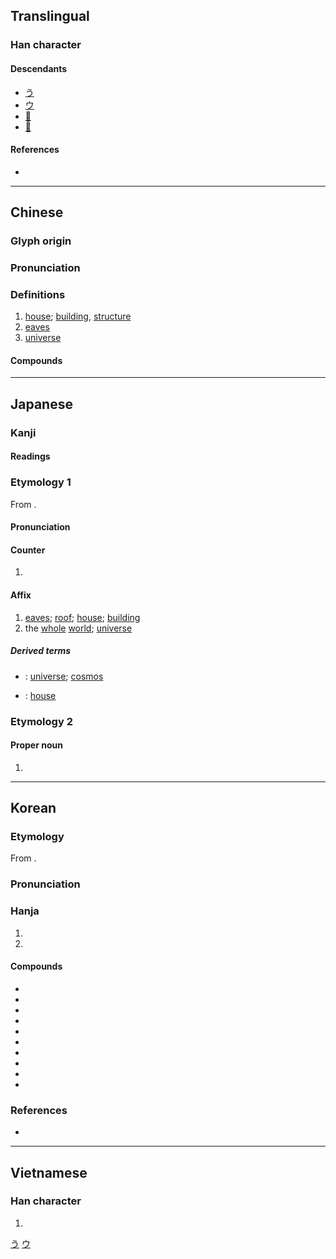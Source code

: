 {{also|字}}
{{character info}}
==Translingual==

===Han character===
{{Han char|rn=40|rad=宀|as=03|sn=6|four=30401|canj=JMD|ids=⿱宀于}}

====Descendants====
* [[う]]
* [[ウ]]
* [[𛀊]]
* [[𛀋]]

====References====
* {{Han ref|kx=0282.020|dkj=07067|dj=0551.220|hdz=20911.070|uh=5B87|ud=23431|bh=A674|bd=42612}}

[[Category:Han characters from which hiragana were derived|う]]
[[Category:Han characters from which katakana were derived|ウ]]

----

==Chinese==
{{zh-forms|alt=𡧃}}

===Glyph origin===
{{Han etym}}
{{Han compound|宀|于|c1=s|c2=p|ls=psc|t1=house}}

===Pronunciation===
{{zh-pron
|m=yǔ
|m-s=yu3
|c=jyu5
|c-t=yi4
|g=y3
|h=pfs=yí/yî;gd=yi3
|j=
|md=ṳ̄
|mn=xm,qz,tw:ú/zz:í
|mn-t=u2
|w=3hhy
|x=y3
|mc=y
|oc=y
|cat=n
}}

===Definitions===
{{zh-hanzi}}

# [[house]]; [[building]], [[structure]]
# [[eaves]]
# [[universe]]

====Compounds====
{{zh-der|仁宇|功濟宇內|區宇|區宇一清|器宇|器宇不凡|器宇軒昂|土宇|壇宇|天宇|威震寰宇|宇下|宇內|穹宇|宇宙|宇宙塵|宇宙射線|宇宙年|宇宙火箭|宇宙站|宇宙線|宇宙觀|宇宙速度|宇宙鋒|宇宙飛船|宇文|宇文化及|宇文泰|宇文覺|宇文護|宇航|宇量|宸宇|寰宇|寰宇記|屋宇|島宇宙|峻宇|庭宇|廟宇|廨宇|御宇|德宇|房宇|拓宇|握圖臨宇|故宇|敗宇頹垣|望衡對宇|杜宇|梵宇|棟宇|樓宇|殿宇|氣宇|氣宇昂昂|氣宇軒昂|海宇|海宇昇平|牆宇|玉宇|琳宮梵宇|瓊樓玉宇|瓊臺玉宇|疆宇|眉宇|真宇|神宇|祠宇|紫芝眉宇|紺宇|胸宇|膨脹宇宙|芝宇|衡宇|觀宇|賓宇|軒宇|軒昂氣宇|邃宇|隙宇|韻宇|飛宇|黌宇}}

----

==Japanese==

===Kanji===
{{ja-kanji|grade=6|rs=宀03}}

====Readings====
{{ja-readings
|goon=う
|kanon=う
|kun=のき-, いえ-
}}

===Etymology 1===
{{ja-kanjitab|う|yomi=on}}
From {{der|ja|ltc|sort=う|-}} {{ltc-l|宇}}.

====Pronunciation====
{{ja-pron|う|y=on}}

====Counter====
{{ja-pos|counter|う}}

# {{n-g|Counter for [[building]]s, [[roof]]s, etc.}}

====Affix====
{{ja-pos|affix|う}}

# [[eaves]]; [[roof]]; [[house]]; [[building]]
# the [[whole]] [[world]]; [[universe]]

=====Derived terms=====
{{der-top}}
* {{ja-r|宇%宙|う%ちゅう}}: [[universe]]; [[cosmos]]
* {{ja-r|屋%宇|おく%う}}: [[house]]
{{der-bottom}}

===Etymology 2===

====Proper noun====
{{ja-pos|proper|さかい}}

# {{given name|ja|female|sort=さかい}}

----

==Korean==

===Etymology===
From {{der|ko|ltc|-}} {{ltc-l|宇|id=1}}. {{hanja-hunmong|우〯|wǔ|天文#상01A}}

===Pronunciation===
{{ko-hanja-pron|우|uː|alt=y}}

===Hanja===
{{ko-hanja-search}}
{{ko-hanja|집|우}}

# {{hanja form of|우|[[whole]] [[world]]; [[universe]]}}
# {{hanja form of|우|[[house]]}}

====Compounds====
{{der-top|Compounds}}
* {{ko-l|우주|[[space]]|宇宙}}
* {{ko-l|우주선|[[spaceship]]|宇宙船}}
* {{ko-l|우주인|[[alien]]; [[astronaut]]|宇宙人}}
* {{ko-l|대우주|[[macrocosm]]|大宇宙}}
* {{ko-l|소우주|[[microcosm]]|小宇宙}}
* {{ko-l|우주복|[[spacesuit]]|宇宙服}}
* {{ko-l|우주진|宇宙塵}}
* {{ko-l|우주만물|[[all]] [[things]]|宇宙萬物}}
* {{ko-l|우주왕복선|[[space shuttle]]|宇宙往復船}}
* {{ko-l|우주비행사|[[astronaut]]|宇宙飛行士}}
{{der-bottom}}

===References===
* {{R:hanjadoc|2519}}

----

==Vietnamese==

===Han character===
{{vi-readings|reading=vũ, võ, thủy|rs=宀03}}

# {{rfdef|vi|sort=宀03}}
